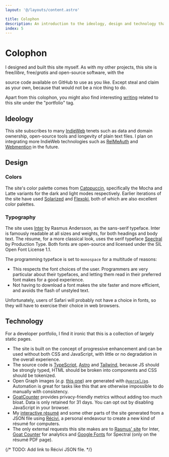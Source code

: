 ```yaml
---
layout: '@/layouts/content.astro'

title: Colophon
description: An introduction to the ideology, design and technology that power this website.
index: 5
---
```




# Colophon

I designed and built this site myself. As with my other projects, this site is
free/_libre_, free/_gratis_ and open-source software, with the
<Link url="https://github.com/dhruvkb/portfolio">source code</Link> available on
GitHub to use as you like. Except steal and claim as your own, because that
would not be a nice thing to do.

Apart from this colophon, you might also find interesting [writing](/writings)
related to this site under the "portfolio" tag.

## Ideology

This site subscribes to many [IndieWeb](https://indieweb.org) tenets such as
data and domain ownership, open-source tools and longevity of plain text files.
I plan on integrating more IndieWeb technologies such as
[RelMeAuth](https://indieweb.org/RelMeAuth) and
[Webmention](https://indieweb.org/Webmention) in the future.

## Design

### Colors

The site's color palette comes from [Catppuccin](https://catppuccin.com/),
specifically the Mocha and Latte variants for the dark and light modes
respectively. Earlier iterations of the site have used
[Solarized](https://ethanschoonover.com/solarized/) and
[Flexoki](https://stephango.com/flexoki), both of which are also excellent color
palettes.

### Typography

The site uses [Inter](https://rsms.me/inter/) by Rasmus Andersson, as the
sans-serif typeface. Inter is famously readable at all sizes and weights, for
both headings and body text. The résume, for a more classical look, uses the
serif typeface [Spectral](https://productiontype.com/font/spectral) by
Production Type. Both fonts are open-source and licensed under the SIL Open Font
License 1.1.

The programming typeface is set to `monospace` for a multitude of reasons:
- This respects the font choices of the user. Programmers are very particular
  about their typefaces, and letting them read in their preferred font makes for
  a good experience.
- Not having to download a font makes the site faster and more efficient, and
  avoids the flash of unstyled text.

Unfortunately, users of Safari will probably not have a choice in fonts, so they
will have to exercise their choice in web browsers.

## Technology

For a developer portfolio, I find it ironic that this is a collection of largely
static pages.

- The site is built on the concept of progressive enhancement and can be used
  without both CSS and JavaScript, with little or no degradation in the overall
  experience.
- The source code is [TypeScript](https://www.typescriptlang.org),
  [Astro](https://astro.build) and [Tailwind](https://tailwindcss.com), because
  JS should be strongly typed, HTML should be broken into components and CSS
  should be tokenized.
- Open Graph images (_e.g._ [this one](/og/colophon.png)) are generated with
  [`@vercel/og`](https://www.npmjs.com/package/@vercel/og). Automation is great
  for tasks like this that are otherwise impossible to do manually with
  consistency.
- [GoatCounter](https://goatcounter.com) provides privacy-friendly metrics
  without adding too much bloat. Data is only retained for 31 days. You can opt
  out by disabling JavaScript in your browser.
- My [interactive résumé](/resume/) and some other parts of the site generated
  from a JSON file using [Récivi](https://recivi.vercel.app), a personal
  endeavour to create a new kind of résumé for computers.
- The only external requests this site makes are to
  [Rasmus' site](https://rsms.me) for Inter,
  [Goat Counter](https://goatcounter.com) for analytics and
  [Google Fonts](https://) for Spectral (only on the résumé PDF page).

{/* TODO: Add link to Récivi JSON file. */}
